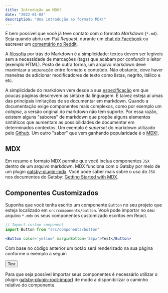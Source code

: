 ```yaml
---
title: Introdução ao MDX!
date: "2022-01-08"
description: "Uma introdução ao formato MDX!" 
---
```



É bem possível que você já teve contato com o formato _Markdown_ (`*.md`). Seja
quando abriu um _Pull Request_, durante um [chat do
Facebook](https://www.facebook.com/help/147348452522644) ou escrever um
[comentário no Reddit](https://www.reddit.com/wiki/markdown).

A [filosofia](https://www.ultraedit.com/company/blog/community/what-is-markdown-why-use-it.html)
por trás do Markdown é a simplicidade: textos devem ser legíveis sem a
necessidade de marcações (tags) que acabam por confundir o leitor (exemplo HTML).
Posto de outra forma, um arquivo markdown deve maximizar a separação entre
formato e conteúdo. Não obstante, deve haver maneiras de adicionar modificadores
de texto como listas, negrito, itálico e etc.

A simplicidade do markdown vem desde a sua
[especificação](https://daringfireball.net/projects/markdown/) em que poucas
páginas descrevem as sintaxe da linguagem. E talvez esteja aí umas das principais
limitações de se documentar em markdown. Quando a documentação exige componentes
mais complexos, como por exemplo um *colapse*, a versão original do markdown não
tem suporte. Por essa razão,  existem alguns "sabores" de markdown que propõe
alguns elementos sintáticos que aumentam as possibilidades de documentar em
determinados contextos. Um exemplo é *superset* do markdown utilizado pelo
[Github](https://github.github.com/gfm/). Um outro "sabor" que vem ganhando
popularidade é o [MDX!](https://mdxjs.com/docs/what-is-mdx/).

## MDX

Em resumo o formato MDX permite que você inclua componentes `JSX` dentro de um
arquivo markdown.  MDX funciona com o Gatsby por meio de um plugin
[gatsby-plugin-mdx](https://www.gatsbyjs.org/packages/gatsby-plugin-mdx/). Você
pode saber mais sobre o uso do `JSX` nos documentos do Gatsby: [Getting Started
with MDX](https://www.gatsbyjs.org/docs/mdx/getting-started/).

## Componentes Customizados

Suponha que você tenha escrito um componente `Button` no seu projeto que esteja
localizado em `src/components/button`. Você pode importar no seu arquivo
`*.mdx` os seus componentes customizado escritos em React.

```jsx
// Import custom component
import Button from "src/components/button"

<Button color='yellow' marginBottom='25px'>Test</Button>
```

Com base no código anterior um botão será renderizado na sua página conforme o
exemplo a seguir:

<Button color='yellow' marginBottom='25px'>Test</Button>

Para que seja possível importar seus componentes é necessário utilizar o plugin 
[gatsby-plugin-root-import](https://www.gatsbyjs.org/plugins/gatsby-plugin-root-import/)
de modo a disponibilizar o caminho relativo do componente.
